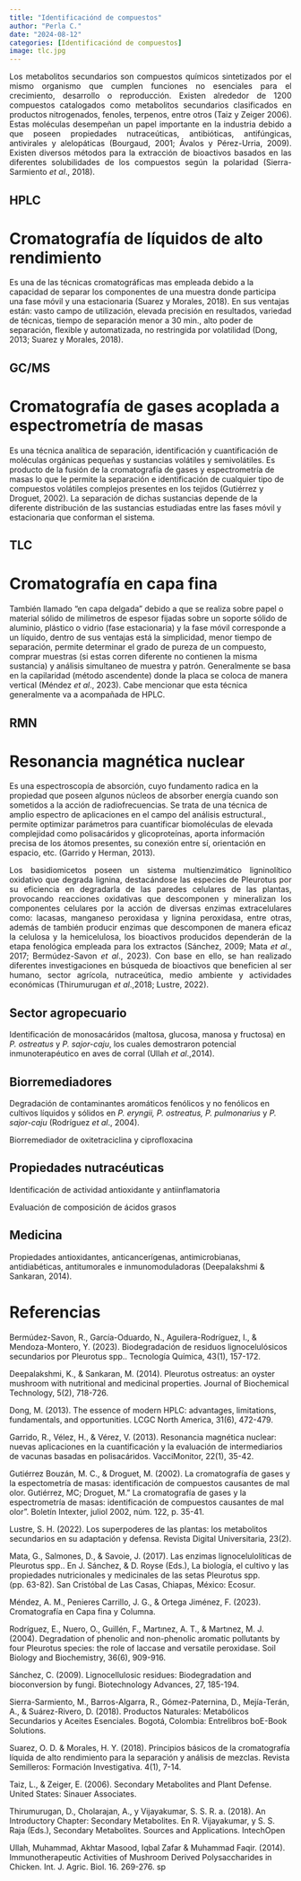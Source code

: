 ```yaml
---
title: "Identificaciónd de compuestos"
author: "Perla C."
date: "2024-08-12"
categories: [Identificaciónd de compuestos]
image: tlc.jpg
---
```


::: {style="text-align:justify"} 
Los metabolitos secundarios son compuestos químicos sintetizados por el mismo organismo que cumplen funciones no esenciales para el crecimiento, desarrollo o reproducción. Existen alrededor de 1200 compuestos catalogados como metabolitos secundarios clasificados en productos nitrogenados, fenoles, terpenos, entre otros (Taiz y Zeiger 2006). Estas moléculas desempeñan un papel importante en la industria debido a que poseen propiedades nutraceúticas, antibióticas, antifúngicas, antivirales y alelopáticas (Bourgaud, 2001; Ávalos y Pérez-Urria, 2009). Existen diversos métodos para la extracción de bioactivos basados en las diferentes solubilidades de los compuestos según la polaridad (Sierra-Sarmiento _et al_., 2018). 
::: 

::: panel-tabset
## HPLC
# Cromatografía de líquidos de alto rendimiento
Es una de las técnicas cromatográficas mas empleada debido a la capacidad de separar los componentes de una muestra donde participa una fase móvil y una estacionaria (Suarez y Morales, 2018). En sus ventajas están: vasto campo de utilización, elevada precisión en resultados, variedad de técnicas, tiempo de separación menor a 30 min., alto poder de separación, flexible y automatizada, no restringida por volatilidad (Dong, 2013; Suarez y Morales, 2018). 

## GC/MS
# Cromatografía de gases acoplada a espectrometría de masas

Es una técnica analítica de separación, identificación y cuantificación de moléculas orgánicas pequeñas y sustancias volátiles y semivolátiles. Es producto de la fusión de la cromatografía de gases y espectrometría de masas lo que le permite la separación e identificación de cualquier tipo de compuestos volátiles complejos presentes en los tejidos (Gutiérrez y Droguet, 2002). La separación de dichas sustancias depende de la diferente distribución de las sustancias estudiadas entre las fases móvil y estacionaria que conforman el sistema.

## TLC
# Cromatografía en capa fina
También llamado “en capa delgada” debido a que se realiza sobre papel o material sólido de milímetros de espesor fijadas sobre un soporte sólido de aluminio, plástico o vidrio (fase estacionaria) y la fase móvil corresponde a un líquido, dentro de sus ventajas está la simplicidad, menor tiempo de separación, permite determinar el grado de pureza de un compuesto, comprar muestras (si estas corren diferente no contienen la misma sustancia) y análisis simultaneo de muestra y patrón. Generalmente se basa en la capilaridad (método ascendente) donde la placa se coloca de manera vertical (Méndez _et al_., 2023). Cabe mencionar que esta técnica generalmente va a acompañada de HPLC.

## RMN
# Resonancia magnética nuclear
Es una espectroscopía de absorción, cuyo fundamento radica en la propiedad que poseen algunos núcleos de absorber energía cuando son sometidos a la acción de radiofrecuencias. Se trata de una técnica de amplio espectro de aplicaciones en el campo del análisis estructural., permite optimizar parámetros para cuantificar biomoléculas de elevada complejidad como polisacáridos y glicoproteínas, aporta información precisa de los átomos presentes, su conexión entre sí, orientación en espacio, etc. (Garrido y Herman, 2013).
::: 

::: {style="text-align:justify"} 
Los basidiomicetos poseen un sistema multienzimático ligninolítico oxidativo que degrada lignina, destacándose las especies de Pleurotus por su eficiencia en degradarla de las paredes celulares de las plantas, provocando reacciones oxidativas que descomponen y mineralizan los componentes celulares por la acción de diversas enzimas extracelulares como: lacasas, manganeso peroxidasa y lignina peroxidasa, entre otras, además de también producir enzimas que descomponen de manera eficaz la celulosa y la hemicelulosa, los bioactivos producidos dependerán de la etapa fenológica empleada para los extractos (Sánchez, 2009; Mata _et al_., 2017; Bermúdez-Savon _et al_., 2023). Con base en ello, se han realizado diferentes investigaciones en búsqueda de bioactivos que beneficien al ser humano, sector agrícola, nutraceútica, medio ambiente y actividades económicas (Thirumurugan _et al_.,2018; Lustre, 2022). 
:::

::: panel-tabset
## Sector agropecuario
Identificación de monosacáridos (maltosa, glucosa, manosa y fructosa) en _P. ostreatus_ y _P. sajor-caju_, los cuales demostraron potencial inmunoterapéutico en aves de corral (Ullah _et al_.,2014). 

## Biorremediadores 
Degradación de contaminantes aromáticos fenólicos y no fenólicos en cultivos líquidos y sólidos en _P. eryngii, P. ostreatus, P. pulmonarius_ y _P. sajor-caju_ (Rodríguez _et al_., 2004). 

Biorremediador de oxitetraciclina y ciprofloxacina 

## Propiedades nutracéuticas
Identificación de actividad antioxidante y antiinflamatoria 

Evaluación de composición de ácidos grasos 

## Medicina
Propiedades antioxidantes, anticancerígenas, antimicrobianas, antidiabéticas, antitumorales e inmunomoduladoras (Deepalakshmi & Sankaran, 2014).
:::


# Referencias
Bermúdez-Savon, R., García-Oduardo, N., Aguilera-Rodríguez, I., & Mendoza-Montero, Y. (2023). Biodegradación de residuos lignocelulósicos secundarios por Pleurotus spp.. Tecnología Química, 43(1), 157-172.

Deepalakshmi, K., & Sankaran, M. (2014). Pleurotus ostreatus: an oyster mushroom with nutritional and medicinal properties. Journal of Biochemical Technology, 5(2), 718-726.

Dong, M. (2013). The essence of modern HPLC: advantages, limitations, fundamentals, and opportunities. LCGC North America, 31(6), 472-479.

Garrido, R., Vélez, H., & Vérez, V. (2013). Resonancia magnética nuclear: nuevas aplicaciones en la cuantificación y la evaluación de intermediarios de vacunas basadas en polisacáridos. VacciMonitor, 22(1), 35-42.

Gutiérrez Bouzán, M. C., & Droguet, M. (2002). La cromatografía de gases y la espectometría de masas: identificación de compuestos causantes de mal olor. Gutiérrez, MC; Droguet, M." La cromatografía de gases y la espectrometría de masas: identificación de compuestos causantes de mal olor". Boletín Intexter, juliol 2002, núm. 122, p. 35-41.

Lustre, S. H. (2022). Los superpoderes de las plantas: los metabolitos secundarios en su adaptación y defensa. Revista Digital Universitaria, 23(2).

Mata, G., Salmones, D., & Savoie, J. (2017). Las enzimas lignocelulolíticas de Pleurotus spp.. En J. Sánchez, & D. Royse (Eds.), La biología, el cultivo y las propiedades nutricionales y medicinales de las setas Pleurotus spp. (pp. 63-82). San Cristóbal de Las Casas, Chiapas, México: Ecosur.

Méndez, A. M., Penieres Carrillo, J. G., & Ortega Jiménez, F. (2023). Cromatografía en Capa fina y Columna.

Rodríguez, E., Nuero, O., Guillén, F., Martınez, A. T., & Martınez, M. J. (2004). Degradation of phenolic and non-phenolic aromatic pollutants by four Pleurotus species: the role of laccase and versatile peroxidase. Soil Biology and Biochemistry, 36(6), 909-916.

Sánchez, C. (2009). Lignocellulosic residues: Biodegradation and bioconversion by fungi. Biotechnology Advances, 27, 185-194. 

Sierra-Sarmiento, M., Barros-Algarra, R., Gómez-Paternina, D., Mejía-Terán, A., & Suárez-Rivero, D. (2018). Productos Naturales: Metabólicos Secundarios y Aceites Esenciales. Bogotá, Colombia: Entrelibros boE-Book Solutions.

Suarez, O. D. & Morales, H. Y. (2018). Principios básicos de la cromatografía líquida de alto rendimiento para la separación y análisis de mezclas. Revista Semilleros: Formación Investigativa. 4(1), 7-14.

Taiz, L., & Zeiger, E. (2006). Secondary Metabolites and Plant Defense. United States: Sinauer Associates.

Thirumurugan, D., Cholarajan, A., y Vijayakumar, S. S. R. a. (2018). An Introductory Chapter: Secondary Metabolites. En R. Vijayakumar, y S. S. Raja (Eds.), Secondary Metabolites. Sources and Applications. IntechOpen

Ullah, Muhammad, Akhtar Masood, Iqbal Zafar & Muhammad Faqir. (2014). Immunotherapeutic Activities of Mushroom Derived Polysaccharides in Chicken. Int. J. Agric. Biol. 16. 269-276.
sp


